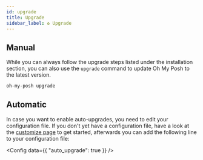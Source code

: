 ```yaml
---
id: upgrade
title: Upgrade
sidebar_label: ♻️ Upgrade
---
```


## Manual

While you can always follow the upgrade steps listed under the installation section,
you can also use the `upgrade` command to update Oh My Posh to the latest version.

```powershell
oh-my-posh upgrade
```

## Automatic

In case you want to enable auto-upgrades, you need to edit your configuration file.
If you don't yet have a configuration file, have a look at the [customize page][customize] to get started,
afterwards you can add the following line to your configuration file:


<Config
  data={{
    "auto_upgrade": true
  }}
/>

[customize]: /docs/installation/customize#custom-configuration
